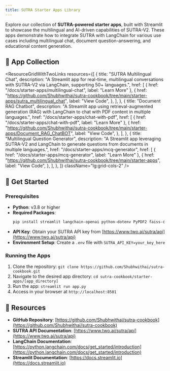 ```yaml
---
title: SUTRA Starter Apps Library
---
```


Explore our collection of **SUTRA-powered starter apps**, built with Streamlit to showcase the multilingual and AI-driven capabilities of SUTRA-V2. These apps demonstrate how to integrate SUTRA with LangChain for various use cases including multilingual chat, document question-answering, and educational content generation.

## 📱 App Collection

<ResourceGridWithTwoLinks
  resources={[
    {
      title: "SUTRA Multilingual Chat",
      description:
        "A Streamlit app for real-time, multilingual conversations with SUTRA-V2 via LangChain, supporting 50+ languages.",
      href: [
        { href: "/docs/starter-apps/multilingual-chat", label: "Learn More" },
        {
          href: "https://github.com/Shubhwithai/sutra-cookbook/tree/main/starter-apps/sutra_multilingual_chat",
          label: "View Code",
        },
      ],
    },
    {
      title: "Document RAG Chatbot",
      description:
        "A Streamlit app using retrieval-augmented generation (RAG) with LangChain to chat with PDF content in multiple languages.",
      href: "/docs/starter-apps/chat-with-pdf",
      href: [
        { href: "/docs/starter-apps/chat-with-pdf", label: "Learn More" },
        {
          href: "https://github.com/Shubhwithai/sutra-cookbook/tree/main/starter-apps/Document_RAG_ChatBOT",
          label: "View Code",
        },
      ],
    },
    {
      title: "Multilingual Question Generator",
      description:
        "A Streamlit app leveraging SUTRA-V2 and LangChain to generate questions from documents in multiple languages.",
      href: "/docs/starter-apps/mcq-generator",
      href: [
        { href: "/docs/starter-apps/mcq-generator", label: "Learn More" },
        {
          href: "https://github.com/Shubhwithai/sutra-cookbook/tree/main/starter-apps",
          label: "View Code",
        },
      ],
    },
  ]}
  className="lg:grid-cols-2"
/>

## 🚀 Get Started

### Prerequisites

- **Python**: v3.8 or higher
- **Required Packages**:
  ```bash
  pip install streamlit langchain-openai python-dotenv PyPDF2 faiss-cpu langchain-community
  ```
- **API Key**: Obtain your SUTRA API key from [https://www.two.ai/sutra/api](https://www.two.ai/sutra/api)
- **Environment Setup**: Create a `.env` file with `SUTRA_API_KEY=your_key_here`

### Running the Apps

1. Clone the repository: `git clone https://github.com/Shubhwithai/sutra-cookbook.git`
2. Navigate to the desired app directory: `cd sutra-cookbook/starter-apps/[app_directory]`
3. Run the app: `streamlit run app.py`
4. Access in your browser at `http://localhost:8501`

## 🔧 Resources

- **GitHub Repository**: [https://github.com/Shubhwithai/sutra-cookbook](https://github.com/Shubhwithai/sutra-cookbook)
- **SUTRA API Documentation**: [https://www.two.ai/sutra/api](https://www.two.ai/sutra/api)
- **LangChain Documentation**: [https://python.langchain.com/docs/get_started/introduction](https://python.langchain.com/docs/get_started/introduction)
- **Streamlit Documentation**: [https://docs.streamlit.io](https://docs.streamlit.io)
